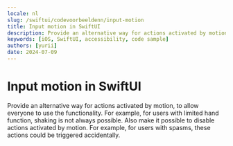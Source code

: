```yaml
---
locale: nl
slug: /swiftui/codevoorbeeldenn/input-motion
title: Input motion in SwiftUI
description: Provide an alternative way for actions activated by motion, to allow everyone to use the functionality.
keywords: [iOS, SwiftUI, accessibility, code sample]
authors: [yurii]
date: 2024-07-09
---
```


# Input motion in SwiftUI

Provide an alternative way for actions activated by motion, to allow everyone to use the functionality. For example, for users with limited hand function, shaking is not always possible. Also make it possible to disable actions activated by motion. For example, for users with spasms, these actions could be triggered accidentally.

<CodeSample id="input-motion" framework="swiftui" locale="nl"/>
